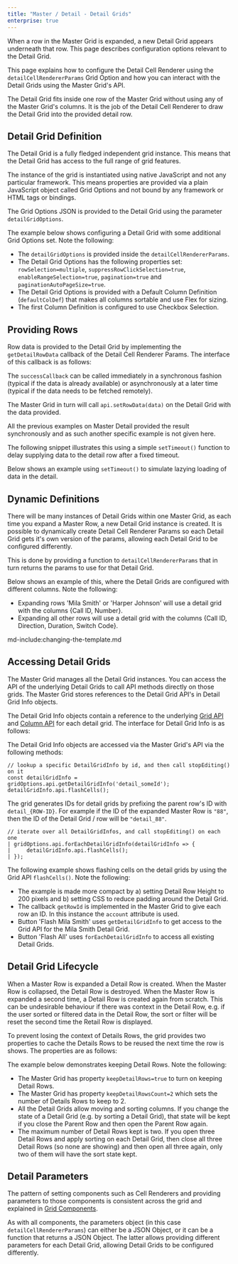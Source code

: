 ```yaml
---
title: "Master / Detail - Detail Grids"
enterprise: true
---
```


When a row in the Master Grid is expanded, a new Detail Grid appears underneath that row. This page describes configuration options relevant to the Detail Grid.

This page explains how to configure the Detail Cell Renderer using the `detailCellRendererParams` Grid Option and how you can interact with the Detail Grids using the Master Grid's API.

The Detail Grid fits inside one row of the Master Grid without using any of the Master Grid's columns. It is the job of the Detail Cell Renderer to draw the Detail Grid into the provided detail row.

## Detail Grid Definition

The Detail Grid is a fully fledged independent grid instance. This means that the Detail Grid has access to the full range of grid features.

The instance of the grid is instantiated using native JavaScript and not any particular framework. This means properties are provided via a plain JavaScript object called Grid Options and not bound by any framework or HTML tags or bindings.

The Grid Options JSON is provided to the Detail Grid using the parameter `detailGridOptions`.

The example below shows configuring a Detail Grid with some additional Grid Options set. Note the following:

- The `detailGridOptions` is provided inside the `detailCellRendererParams`.
- The Detail Grid Options has the following properties set: `rowSelection=multiple`, `suppressRowClickSelection=true`, `enableRangeSelection=true`, `pagination=true` and `paginationAutoPageSize=true`.
- The Detail Grid Options is provided with a Default Column Definition (`defaultColDef`) that makes all columns sortable and use Flex for sizing.
- The first Column Definition is configured to use Checkbox Selection.

<GridExampleRunner title='Detail Grid Options' name='grid-options' type='generated' options='{ "enterprise": true, "modules": ["clientside", "masterdetail", "menu", "columnpanel", "range"] }'></GridExampleRunner>

## Providing Rows

Row data is provided to the Detail Grid by implementing the `getDetailRowData` callback of the Detail Cell Renderer Params. The interface of this callback is as follows:

<interface-documentation interfaceName='IDetailCellRendererParams' names='["getDetailRowData"]' config='{"overrideBottomMargin":"1rem"}' ></interface-documentation>

The `successCallback` can be called immediately in a synchronous fashion (typical if the data is already available) or asynchronously at a later time (typical if the data needs to be fetched remotely).

The Master Grid in turn will call `api.setRowData(data)` on the Detail Grid with the data provided.

All the previous examples on Master Detail provided the result synchronously and as such another specific example is not given here.

The following snippet illustrates this using a simple `setTimeout()` function to delay supplying data to the detail row after a fixed timeout.

Below shows an example using `setTimeout()` to simulate lazying loading of data in the detail.

<GridExampleRunner title='Lazy Load Detail Rows' name='lazy-load-rows' type='generated' options='{ "enterprise": true, "exampleHeight": 550,  "modules": ["clientside", "masterdetail", "menu", "columnpanel"] }'></GridExampleRunner>

## Dynamic Definitions

There will be many instances of Detail Grids within one Master Grid, as each time you expand a Master Row, a new Detail Grid instance is created. It is possible to dynamically create Detail Cell Renderer Params so each Detail Grid gets it's own version of the params, allowing each Detail Grid to be configured differently.

This is done by providing a function to `detailCellRendererParams` that in turn returns the params to use for that Detail Grid.

Below shows an example of this, where the Detail Grids are configured with different columns. Note the following:

- Expanding rows 'Mila Smith' or 'Harper Johnson' will use a detail grid with the columns {Call ID, Number}.
- Expanding all other rows will use a detail grid with the columns {Call ID, Direction, Duration, Switch Code}.

<GridExampleRunner title='Dynamic Params' name='dynamic-params' type='generated' options='{ "enterprise": true, "modules": ["clientside", "masterdetail", "menu", "columnpanel"] }'></GridExampleRunner>

md-include:changing-the-template.md 

## Accessing Detail Grids

The Master Grid manages all the Detail Grid instances. You can access the API of the underlying Detail Grids to call API methods directly on those grids. The Master Grid stores references to the Detail Grid API's in Detail Grid Info objects.

The Detail Grid Info objects contain a reference to the underlying [Grid API](/grid-api/) and [Column API](/column-api/) for each detail grid. The interface for Detail Grid Info is as follows:

<interface-documentation interfaceName='DetailGridInfo' ></interface-documentation>

The Detail Grid Info objects are accessed via the Master Grid's API via the following methods:

<api-documentation source='grid-api/api.json' section='masterDetail' names='["getDetailGridInfo"]'></api-documentation>

```
// lookup a specific DetailGridInfo by id, and then call stopEditing() on it
const detailGridInfo = gridOptions.api.getDetailGridInfo('detail_someId');
detailGridInfo.api.flashCells();
```

The grid generates IDs for detail grids by prefixing the parent row's ID with `detail_{ROW-ID}`. For example if the ID of the expanded Master Row is `"88"`, then the ID of the Detail Grid / row will be `"detail_88"`.

<api-documentation source='grid-api/api.json' section='masterDetail' names='["forEachDetailGridInfo"]'></api-documentation>

```
// iterate over all DetailGridInfos, and call stopEditing() on each one
| gridOptions.api.forEachDetailGridInfo(detailGridInfo => {
|     detailGridInfo.api.flashCells();
| });
```

The following example shows flashing cells on the detail grids by using the Grid API `flashCells()`. Note the following:

- The example is made more compact by a) setting Detail Row Height to 200 pixels and b) setting CSS to reduce padding around the Detail Grid.
- The callback `getRowId` is implemented in the Master Grid to give each row an ID. In this instance the `account` attribute is used.
- Button 'Flash Mila Smith' uses `getDetailGridInfo` to get access to the Grid API for the Mila Smith Detail Grid.
- Button 'Flash All' uses `forEachDetailGridInfo` to access all existing Detail Grids.

<GridExampleRunner title='Detail Grid API' name='detail-grid-api' type='generated' options='{ "enterprise": true, "exampleHeight": 535, "modules": ["clientside", "masterdetail", "menu", "columnpanel"] }'></GridExampleRunner>

## Detail Grid Lifecycle

When a Master Row is expanded a Detail Row is created. When the Master Row is collapsed, the Detail Row is destroyed. When the Master Row is expanded a second time, a Detail Row is created again from scratch. This can be undesirable behaviour if there was context in the Detail Row, e.g. if the user sorted or filtered data in the Detail Row, the sort or filter will be reset the second time the Retail Row is displayed.

To prevent losing the context of Details Rows, the grid provides two properties to cache the Details Rows to be reused the next time the row is shows. The properties are as follows:

<api-documentation source='grid-options/properties.json' section='masterDetail' names='["keepDetailRows", "keepDetailRowsCount"]'></api-documentation>

The example below demonstrates keeping Detail Rows. Note the following:

- The Master Grid has property `keepDetailRows=true` to turn on keeping Detail Rows.
- The Master Grid has property `keepDetailRowsCount=2` which sets the number of Details Rows to keep to 2.
- All the Detail Grids allow moving and sorting columns. If you change the state of a Detail Grid (e.g. by sorting a Detail Grid), that state will be kept if you close the Parent Row and then open the Parent Row again.
- The maximum number of Detail Rows kept is two. If you open three Detail Rows and apply sorting on each Detail Grid, then close all three Detail Rows (so none are showing) and then open all three again, only two of them will have the sort state kept.

<GridExampleRunner title='Keep Detail Rows' name='keep-detail-rows' type='generated' options='{ "enterprise": true, "exampleHeight": 565, "modules": ["clientside", "masterdetail", "menu", "columnpanel", "filterpanel", "setfilter"] }'></GridExampleRunner>

## Detail Parameters

<!-- Below we don't show 'template' for React, hence listing the properties twice -->

<framework-specific-section frameworks="javascript,angular,vue">
<interface-documentation interfaceName='IDetailCellRendererParams' names='["detailGridOptions", "getDetailRowData", "template", "refreshStrategy"]' ></interface-documentation>
</framework-specific-section>

<framework-specific-section frameworks="react">
<interface-documentation interfaceName='IDetailCellRendererParams' names='["detailGridOptions", "getDetailRowData", "refreshStrategy"]' ></interface-documentation>
</framework-specific-section>

The pattern of setting components such as Cell Renderers and providing parameters to those components is consistent across the grid and explained in [Grid Components](/components/).

As with all components, the parameters object (in this case `detailCellRendererParams`) can either be a JSON Object, or it can be a function that returns a JSON Object. The latter allows providing different parameters for each Detail Grid, allowing Detail Grids to be configured differently.
